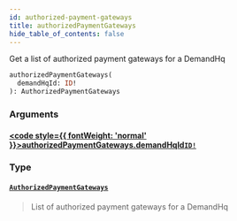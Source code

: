 ```yaml
---
id: authorized-payment-gateways
title: authorizedPaymentGateways
hide_table_of_contents: false
---
```








Get a list of authorized payment gateways for a DemandHq

```graphql
authorizedPaymentGateways(
  demandHqId: ID!
): AuthorizedPaymentGateways
```


### Arguments

#### [<code style={{ fontWeight: 'normal' }}>authorizedPaymentGateways.<b>demandHqId</b></code>](#)<Bullet />[`ID!`](/demand/api/graphql-admin/reference/scalars/id) <Badge class="secondary" text="non-null"/> <Badge class="secondary" text="scalar"/>
> 
> 

### Type

#### [`AuthorizedPaymentGateways`](/demand/api/graphql-admin/reference/objects/authorized-payment-gateways) <Badge class="secondary" text="object"/>
> List of authorized payment gateways for a DemandHq
> 





